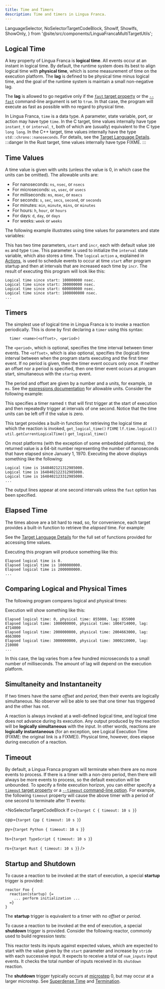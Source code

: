 ```yaml
---
title: Time and Timers
description: Time and timers in Lingua Franca.
---
```


  LanguageSelector,
  NoSelectorTargetCodeBlock,
  ShowIf, ShowIfs, ShowOnly,
} from '@site/src/components/LinguaFrancaMultiTargetUtils';

<LanguageSelector c cpp py rs ts />

## Logical Time

A key property of Lingua Franca is **logical time**. All events occur at an instant in logical time. By default, the runtime system does its best to align logical time with **physical time**, which is some measurement of time on the execution platform. The **lag** is defined to be physical time minus logical time, and the goal of the runtime system is maintain a small non-negative lag.

The **lag** is allowed to go negative only if the [`fast` target property](<../introduction#fast>) or the [`--fast`](<../introduction#command-line-arguments>) command-line argument is set to `true`. In that case, the program will execute as fast as possible with no regard to physical time.

<ShowOnly c cpp rs>

  In Lingua Franca, `time` is a data type.
  A parameter, state variable, port, or action may have type `time`.
  <ShowOnly c>
    In the C target, time values internally have type `instant_t` or `interval_t`,
    both of which are (usually) equivalent to the C type `long long`.
  </ShowOnly>
  <ShowOnly cpp>
    In the C++ target, time values internally have the type `std::chrono::nanoseconds`. For details, see the [Target Language Details](../reference/target-language-details.mdx).
  </ShowOnly>
  <ShowOnly lf-rs>
:::danger
In the Rust target, time values internally have type FIXME.
:::
  </ShowOnly>

</ShowOnly>

## Time Values

A time value is given with units (unless the value is 0, in which case the units can be omitted).
The allowable units are:

- For nanoseconds: `ns`, `nsec`, or `nsecs`
- For microseconds: `us`, `usec`, or `usecs`
- For milliseconds: `ms`, `msec`, or `msecs`
- For seconds: `s`, `sec`, `secs`, `second`, or `seconds`
- For minutes: `min`, `minute`, `mins`, or `minutes`
- For hours: `h`, `hour`, or `hours`
- For days: `d`, `day`, or `days`
- For weeks: `week` or `weeks`

The following example illustrates using time values for parameters and state variables:


<NoSelectorTargetCodeBlock c={C_SlowingClock} cpp={Cpp_SlowingClock} py={Py_SlowingClock} rs={Rs_SlowingClock} ts={TS_SlowingClock} lf />

This has two time parameters, `start` and `incr`, each with default value `100 ms` <ShowOnly c cpp rs inline>and type `time`</ShowOnly>. This parameter is used to initialize the `interval` state variable, which also stores a time. The `logical` `action` `a`, explained in [Actions](<../writing-reactors/actions.mdx#logical-actions>), is used to schedule events to occur at time `start` after program startup and then at intervals that are increased each time by `incr`. The result of executing this program will look like this:

```
Logical time since start: 100000000 nsec.
Logical time since start: 300000000 nsec.
Logical time since start: 600000000 nsec.
Logical time since start: 1000000000 nsec.
...
```

## Timers

The simplest use of logical time in Lingua Franca is to invoke a reaction periodically. This is done by first declaring a `timer` using this syntax:

```lf
  timer <name>(<offset>, <period>)
```

The `<period>`, which is optional, specifies the time interval between timer events. The `<offset>`, which is also optional, specifies the (logical) time interval between when the program starts executing and the first timer event. If no period is given, then the timer event occurs only once. If neither an offset nor a period is specified, then one timer event occurs at program start, simultaneous with the `startup` event.

The period and offset are given by a number and a units, for example, `10 ms`. See the [expressions documentation](<../reference/expressions.mdx#basic-expressions>) for allowable units. Consider the following example:


<NoSelectorTargetCodeBlock c={C_Timer} cpp={Cpp_Timer} py={Py_Timer} rs={Rs_Timer} ts={TS_Timer} lf />

This specifies a timer named `t` that will first trigger at the start of execution and then repeatedly trigger at intervals of one second. Notice that the time units can be left off if the value is zero.

This target provides a built-in function for retrieving the logical time at which the reaction is invoked, 
<ShowOnly c inline>`get_logical_time()`</ShowOnly>
<ShowOnly cpp inline>`FIXME`</ShowOnly>
<ShowOnly py inline>`lf.time.logical()`</ShowOnly>
<ShowOnly ts inline>`util.getCurrentLogicalTime()`</ShowOnly>
<ShowOnly rs inline>`get_logical_time()`</ShowOnly>

On most platforms (with the exception of some embedded platforms), the returned value is a 64-bit number representing the number of nanoseconds that have elapsed since January 1, 1970. Executing the above displays something like the following:

```
Logical time is 1648402121312985000.
Logical time is 1648402122312985000.
Logical time is 1648402123312985000.
...
```

The output lines appear at one second intervals unless the `fast` option has been specified.

## Elapsed Time

The times above are a bit hard to read, so, for convenience, each target provides a built-in function to retrieve the _elapsed_ time. For example:


<NoSelectorTargetCodeBlock c={C_TimeElapsed} cpp={Cpp_TimeElapsed} py={Py_TimeElapsed} rs={Rs_TimeElapsed} ts={TS_TimeElapsed} lf />

See the [Target Language Details](../reference/target-language-details.mdx) for the full set of functions provided for accessing time values.

Executing this program will produce something like this:

```
Elapsed logical time is 0.
Elapsed logical time is 1000000000.
Elapsed logical time is 2000000000.
...
```

## Comparing Logical and Physical Times

The following program compares logical and physical times:


<NoSelectorTargetCodeBlock c={C_TimeLag} cpp={Cpp_TimeLag} py={Py_TimeLag} rs={Rs_TimeLag} ts={TS_TimeLag} lf />

Execution will show something like this:

```
Elapsed logical time: 0, physical time: 855000, lag: 855000
Elapsed logical time: 1000000000, physical time: 1004714000, lag: 4714000
Elapsed logical time: 2000000000, physical time: 2004663000, lag: 4663000
Elapsed logical time: 3000000000, physical time: 3000210000, lag: 210000
...
```

In this case, the lag varies from a few hundred microseconds to a small number of milliseconds. The amount of lag will depend on the execution platform.

## Simultaneity and Instantaneity

If two timers have the same _offset_ and _period_, then their events are logically simultaneous. No observer will be able to see that one timer has triggered and the other has not.

A reaction is always invoked at a well-defined logical time, and logical time does not advance during its execution. Any output produced by the reaction will be **logically simultaneous** with the input. In other words, reactions are **logically instantaneous** (for an exception, see Logical Execution Time (FIXME: the original link is a FIXME)). Physical time, however, does elapse during execution of a reaction.

## Timeout

By default, a Lingua Franca program will terminate when there are no more events to process. If there is a timer with a non-zero period, then there will always be more events to process, so the default execution will be unbounded. To specify a finite execution horizon, you can either specify a [`timeout` target property](<../introduction#timeout>) or a [`--timeout` command-line option](<../introduction#command-line-arguments>). For example, the following `timeout` property will cause the above timer with a period of one second to terminate after 11 events:

<NoSelectorTargetCodeBlock lf
  c={`target C {
  timeout: 10 s
}`}

  cpp={`target Cpp {
  timeout: 10 s
}`}

  py={`target Python {
  timeout: 10 s
}`}

  ts={`target TypeScript {
  timeout: 10 s
}`}

  rs={`target Rust {
  timeout: 10 s
}`}
/>

## Startup and Shutdown

To cause a reaction to be invoked at the start of execution, a special **startup** trigger is provided:

```lf
reactor Foo {
  reaction(startup) {=
    ... perform initialization ...
  =}
}
```

The **startup** trigger is equivalent to a timer with no _offset_ or _period_.

To cause a reaction to be invoked at the end of execution, a special **shutdown** trigger is provided. Consider the following reactor, commonly used to build regression tests:


<NoSelectorTargetCodeBlock c={C_TestCount} cpp={Cpp_TestCount} py={Py_TestCount} rs={Rs_TestCount} ts={TS_TestCount} lf />

This reactor tests its inputs against expected values, which are expected to start with the value given by the `start` parameter and increase by `stride` with each successive input. It expects to receive a total of `num_inputs` input events. It checks the total number of inputs received in its `shutdown` reaction.

The **shutdown** trigger typically occurs at [microstep](<../writing-reactors/actions.mdx#superdense-time>) 0, but may occur at a larger microstep. See [Superdense Time](<../writing-reactors/actions.mdx#superdense-time>) and [Termination](../writing-reactors/termination.mdx).
